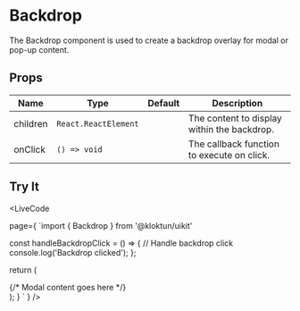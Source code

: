 
# Backdrop

The Backdrop component is used to create a backdrop overlay for modal or pop-up content.

## Props

| Name         | Type                        | Default   | Description                                  |
|--------------|-----------------------------|-----------|----------------------------------------------|
| children     | `React.ReactElement`        |           | The content to display within the backdrop.  |
| onClick      | `() => void`                |           | The callback function to execute on click.    |

## Try It

<LiveCode 

  page={
`import { Backdrop } from '@kloktun/uikit'

  const handleBackdropClick = () => {
    // Handle backdrop click
    console.log('Backdrop clicked');
  };

  return (
    <Backdrop onClick={handleBackdropClick}>
      <div className="modal-content">
        {/* Modal content goes here */}
      </div>
    </Backdrop>
  );
}
`
  }
/>
